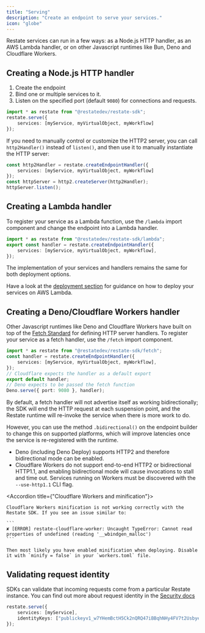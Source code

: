 ```yaml
---
title: "Serving"
description: "Create an endpoint to serve your services."
icon: "globe"
---
```


Restate services can run in a few ways: as a Node.js HTTP handler, as an AWS
Lambda handler, or on other Javascript runtimes like Bun, Deno and Cloudflare
Workers.

## Creating a Node.js HTTP handler
1. Create the endpoint
2. Bind one or multiple services to it.
3. Listen on the specified port (default `9080`) for connections and requests.

```typescript {"CODE_LOAD::ts/src/develop/serving.ts#endpoint"} 
import * as restate from "@restatedev/restate-sdk";
restate.serve({
    services: [myService, myVirtualObject, myWorkflow]
});
```

<Accordion title="Customizing the HTTP2 server">

If you need to manually control or customize the HTTP2 server, you can call `http2Handler()` instead of `listen()`, and then use it to manually instantiate the HTTP server:

```ts {"CODE_LOAD::ts/src/develop/serving.ts#custom_endpoint"} 
const http2Handler = restate.createEndpointHandler({
    services: [myService, myVirtualObject, myWorkflow]
});
const httpServer = http2.createServer(http2Handler);
httpServer.listen();
```

</Accordion>

## Creating a Lambda handler

To register your service as a Lambda function, use the `/lambda` import
component and change the endpoint into a Lambda handler.
```typescript {"CODE_LOAD::ts/src/develop/serving_lambda.ts#lambda"} 
import * as restate from "@restatedev/restate-sdk/lambda";
export const handler = restate.createEndpointHandler({
    services: [myService, myVirtualObject, myWorkflow],
});
```

The implementation of your services and handlers remains the same for both deployment options.

Have a look at the [deployment section](/services/deploy/lambda)
for guidance on how to deploy your services on AWS Lambda.

## Creating a Deno/Cloudflare Workers handler
Other Javascript runtimes like Deno and Cloudflare Workers have
built on top of the [Fetch Standard](https://github.com/whatwg/fetch) for
defining HTTP server handlers. To register your service as a fetch handler, use
the `/fetch` import component.
```typescript {"CODE_LOAD::ts/src/develop/serving_fetch.ts#fetch"} 
import * as restate from "@restatedev/restate-sdk/fetch";
const handler = restate.createEndpointHandler({
    services: [myService, myVirtualObject, myWorkflow],
});
// Cloudflare expects the handler as a default export
export default handler;
// Deno expects to be passed the fetch function
Deno.serve({ port: 9080 }, handler);
```
By default, a fetch handler will not advertise itself as working
bidirectionally; the SDK will end the HTTP request at each suspension point,
and the Restate runtime will re-invoke the service when there is more work to
do.

However, you can use the method `.bidirectional()` on the endpoint builder to
change this on supported platforms, which will improve latencies once the
service is re-registered with the runtime.
- Deno (including Deno Deploy) supports HTTP2 and therefore bidirectional mode can be enabled.
- Cloudflare Workers do not support end-to-end HTTP2 or bidirectional HTTP1.1,
and enabling bidirectional mode will cause invocations to stall and time out.
Services running on Workers must be discovered with the `--use-http1.1`
CLI flag.

<Accordion title={"Cloudflare Workers and minification"}>

    Cloudflare Workers minification is not working correctly with the Restate SDK. If you see an issue similar to:

    ```
    ✘ [ERROR] restate-cloudflare-worker: Uncaught TypeError: Cannot read properties of undefined (reading '__wbindgen_malloc')
    ```

    Then most likely you have enabled minification when deploying. Disable it with `minify = false` in your `workers.toml` file.
</Accordion>

## Validating request identity

SDKs can validate that incoming requests come from a particular Restate
instance. You can find out more about request identity in the [Security docs](/services/security#locking-down-service-access)

```typescript {"CODE_LOAD::ts/src/develop/serving.ts#identity"} 
restate.serve({
    services: [myService],
    identityKeys: ["publickeyv1_w7YHemBctH5Ck2nQRQ47iBBqhNHy4FV7t2Usbye2A6f"]
});
```

